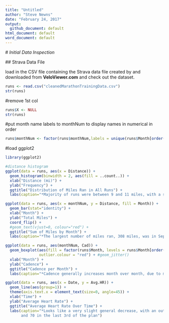 ```yaml
---
title: "Untitled"
author: "Steve Newns"
date: "February 24, 2017"
output: 
  github_document: default
html_document: default
word_document: default
---
```

  
  # *Initial Data Inspection*
  
  ## Strava Data File
  
  load in the CSV file containing the Strava data file created by and downloaded from **VeloViewer.com** and check out the dataset.

```r
runs <- read.csv("cleanedMarathonTrainingData.csv")
str(runs)
```

#remove 1st col
```r
runs$X <- NULL
str(runs)
```

#put month name labels to monthNum to display names in numerical in order
```r
runs$monthNum <- factor(runs$monthNum,labels = unique(runs$Month[order(runs$monthNum)]))
```


#load ggplot2
```r
library(ggplot2)

#distance histogram
ggplot(data = runs, aes(x = Distance)) + 
  geom_histogram(binwidth = 2, aes(fill = ..count..)) + 
  xlab("Distance (mi)") + 
  ylab("Frequency") + 
  ggtitle("Distribution of Miles Ran in All Runs") + 
  labs(caption="*Majority of runs were between 9 and 11 miles, with a suprisingly low number of runs between 7 and 9 miles")
```


```r
ggplot(data = runs, aes(x = monthNum, y = Distance, fill = Month)) + 
  geom_bar(stat="identity") +
  xlab("Month") + 
  ylab("Total Miles") + 
  coord_flip() + 
  #geom_text(vjust=0, colour="red") +
  ggtitle("Sum of Miles by Month") + 
  labs(caption="*The largest number of miles ran, 308 miles, was in September")
```

```r
ggplot(data = runs, aes(monthNum, Cad)) + 
  geom_boxplot(aes(fill = factor(runs$Month, levels = runs$Month[order(runs$monthNum)], ordered = TRUE)), 
               outlier.colour = "red") + #geom_jitter()
  xlab("Month") + 
  ylab("Cadence") + 
  ggtitle("Cadence per Month") + 
  labs(caption="*Cadence generally increases month over month, due to more workouts, or improved form?")
```

```r
ggplot(data = runs, aes(x = Date, y = Avg.HR)) + 
  geom_line(aes(group=1)) +
  theme(axis.text.x = element_text(size=0, angle=45)) +
  xlab("Time") + 
  ylab("Average Heart Rate") + 
  ggtitle("Average Heart Rate Over Time") + 
  labs(caption="*Looks like a very slight general decrease, with an outlier of about 100 in the 1st third of the plan
       and 70 in the last 3rd of the plan")

```

